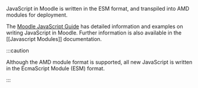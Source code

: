 JavaScript in Moodle is written in the ESM format, and transpiled into AMD modules for deployment.

The [Moodle JavaScript Guide](../guides/javascript) has detailed information and examples on writing JavaScript in Moodle. Further information is also available in the [[Javascript Modules]] documentation.

:::caution

Although the AMD module format is supported, all new JavaScript is written in the EcmaScript Module (ESM) format.

:::

